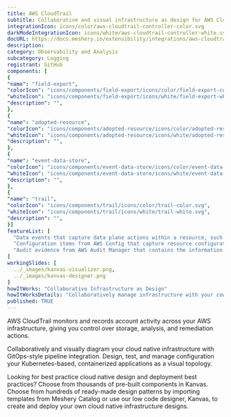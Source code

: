 ```yaml
---
title: AWS CloudTrail
subtitle: Collaborative and visual infrastructure as design for AWS CloudTrail
integrationIcon: icons/color/aws-cloudtrail-controller-color.svg
darkModeIntegrationIcon: icons/white/aws-cloudtrail-controller-white.svg
docURL: https://docs.meshery.io/extensibility/integrations/aws-cloudtrail-controller
description: 
category: Observability and Analysis
subcategory: Logging
registrant: GitHub
components: [
{
"name": "field-export",
"colorIcon": "icons/components/field-export/icons/color/field-export-color.svg",
"whiteIcon": "icons/components/field-export/icons/white/field-export-white.svg",
"description": "",
},
{
"name": "adopted-resource",
"colorIcon": "icons/components/adopted-resource/icons/color/adopted-resource-color.svg",
"whiteIcon": "icons/components/adopted-resource/icons/white/adopted-resource-white.svg",
"description": "",
},
{
"name": "event-data-store",
"colorIcon": "icons/components/event-data-store/icons/color/event-data-store-color.svg",
"whiteIcon": "icons/components/event-data-store/icons/white/event-data-store-white.svg",
"description": "",
},
{
"name": "trail",
"colorIcon": "icons/components/trail/icons/color/trail-color.svg",
"whiteIcon": "icons/components/trail/icons/white/trail-white.svg",
"description": "",
}]
featureList: [
  "Data events that capture data plane actions within a resource, such as reading or writing an Amazon S3 object.",
  "Configuration items from AWS Config that capture resource configuration history and resource compliance history as evaluated by AWS Config rules.",
  "Audit evidence from AWS Audit Manager that contains the information needed to demonstrate compliance with the requirements as specified by Audit Manager controls."
]
workingSlides: [
  ../_images/kanvas-visualizer.png,
  ../_images/kanvas-designer.png
]
howItWorks: "Collaborative Infrastructure as Design"
howItWorksDetails: "Collaboratively manage infrastructure with your coworkers synchronously sharing the same designs."
published: TRUE
---
```

<p>
AWS CloudTrail monitors and records account activity across your AWS infrastructure, giving you control over storage, analysis, and remediation actions.
</p>
<p>
    Collaboratively and visually diagram your cloud native infrastructure with GitOps-style pipeline integration. Design, test, and manage configuration your Kubernetes-based, containerized applications as a visual topology.
</p>
<p>
    Looking for best practice cloud native design and deployment best practices? Choose from thousands of pre-built components in Kanvas. Choose from hundreds of ready-made design patterns by importing templates from Meshery Catalog or use our low code designer, Kanvas, to create and deploy your own cloud native infrastructure designs.
</p>
